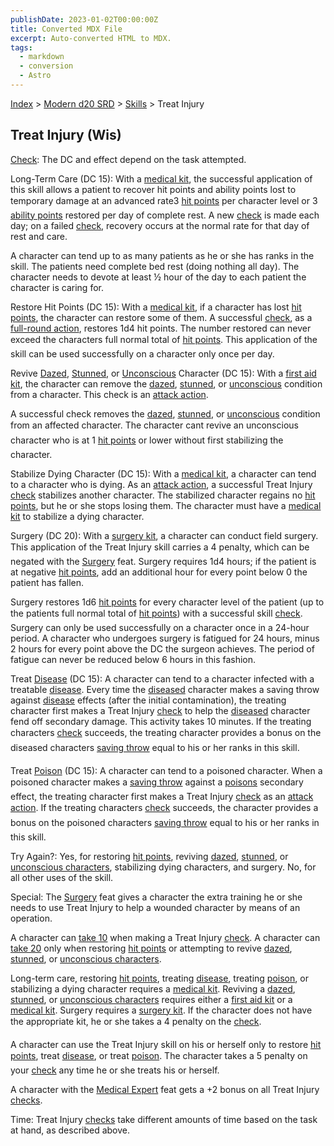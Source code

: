```yaml
---
publishDate: 2023-01-02T00:00:00Z
title: Converted MDX File
excerpt: Auto-converted HTML to MDX.
tags:
  - markdown
  - conversion
  - Astro
---
```


[Index](-index) > [Modern d20 SRD](modern-d20-srd-index) > [Skills](modern-d20-srd-skills-index) > Treat Injury

## Treat Injury (Wis)

[Check](modern-d20-srd-skills-skill-basics-php#skill-check-index): The DC and effect depend on the task attempted.

Long-Term Care (DC 15): With a [medical
kit](modern-d20-srd-equipment-professional-equipment), the successful application of this skill allows a patient to recover hit points and ability points lost to temporary damage at an advanced rate3 [hit
points](modern-d20-srd-combat-hit-points) per character level or 3 [ability
points](modern-d20-srd-basics-ability-scores) restored per day of complete rest. A new [check](modern-d20-srd-skills-skill-basics-php#skill-check-index) is made each day; on a failed [check](modern-d20-srd-skills-skill-basics-php#skill-check-index), recovery occurs at the normal rate for that day of rest and care.

A character can tend up to as many patients as he or she has ranks in the skill. The patients need complete bed rest (doing nothing all day). The character needs to devote at least ½ hour of the day to each patient the character is caring for.

Restore Hit Points (DC 15): With a [medical
kit](modern-d20-srd-equipment-professional-equipment), if a character has lost [hit
points](modern-d20-srd-combat-hit-points), the character can restore some of them. A successful [check](modern-d20-srd-skills-skill-basics-php#skill-check-index), as a [full-round
action](modern-d20-srd-combat-full-round-actions), restores 1d4 hit points. The number restored can never exceed the characters full normal total of [hit
points](modern-d20-srd-combat-hit-points). This application of the skill can be used successfully on a character only once per day.

Revive [Dazed](modern-d20-srd-conditions-index), [Stunned](modern-d20-srd-conditions-index), or [Unconscious](modern-d20-srd-conditions-index) Character (DC 15): With a [first
aid kit](modern-d20-srd-equipment-professional-equipment), the character can remove the [dazed](modern-d20-srd-conditions-index), [stunned](modern-d20-srd-conditions-index), or [unconscious](modern-d20-srd-conditions-index) condition from a character. This check is an [attack
action](modern-d20-srd-combat-attack-actions).

A successful check removes the [dazed](modern-d20-srd-conditions-index), [stunned](modern-d20-srd-conditions-index), or [unconscious](modern-d20-srd-conditions-index) condition from an affected character. The character cant revive an unconscious character who is at 1 [hit
points](modern-d20-srd-combat-hit-points) or lower without first stabilizing the character.

Stabilize Dying Character (DC 15): With a [medical
kit](modern-d20-srd-equipment-professional-equipment), a character can tend to a character who is dying. As an [attack
action](modern-d20-srd-combat-attack-actions), a successful Treat Injury [check](modern-d20-srd-skills-skill-basics-php#skill-check-index) stabilizes another character. The stabilized character regains no [hit
points](modern-d20-srd-combat-hit-points), but he or she stops losing them. The character must have a [medical
kit](modern-d20-srd-equipment-professional-equipment) to stabilize a dying character.

Surgery (DC 20): With a [surgery
kit](modern-d20-srd-equipment-professional-equipment), a character can conduct field surgery. This application of the Treat Injury skill carries a 4 penalty, which can be negated with the [Surgery](modern-d20-srd-feats-surgery) feat. Surgery requires 1d4 hours; if the patient is at negative [hit
points](modern-d20-srd-combat-hit-points), add an additional hour for every point below 0 the patient has fallen.

Surgery restores 1d6 [hit points](modern-d20-srd-combat-hit-points) for every character level of the patient (up to the patients full normal total of [hit
points](modern-d20-srd-combat-hit-points)) with a successful skill [check](modern-d20-srd-skills-skill-basics-php#skill-check-index). Surgery can only be used successfully on a character once in a 24-hour period.
A character who undergoes surgery is fatigued for 24 hours, minus 2 hours for every point above the DC the surgeon achieves. The period of fatigue can never be reduced below 6 hours in this fashion.

Treat [Disease](modern-d20-srd-environment-hazards-disease) (DC 15): A character can tend to a character infected with a treatable [disease](modern-d20-srd-environment-hazards-disease). Every time the [diseased](modern-d20-srd-environment-hazards-disease) character makes a saving throw against [disease](modern-d20-srd-environment-hazards-disease) effects (after the initial contamination), the treating character first makes a Treat Injury [check](modern-d20-srd-skills-skill-basics-php#skill-check-index) to help the [diseased](modern-d20-srd-environment-hazards-disease) character fend off secondary damage. This activity takes 10 minutes. If the treating characters [check](modern-d20-srd-skills-skill-basics-php#skill-check-index) succeeds, the treating character provides a bonus on the diseased characters [saving
throw](modern-d20-srd-basics-saving-throws) equal to his or her ranks in this skill.

Treat [Poison](modern-d20-srd-environment-hazards-poison) (DC 15): A character can tend to a poisoned character. When a poisoned character makes a [saving
throw](modern-d20-srd-basics-saving-throws) against a [poisons](modern-d20-srd-environment-hazards-poison) secondary effect, the treating character first makes a Treat Injury [check](modern-d20-srd-skills-skill-basics-php#skill-check-index) as an [attack
action](modern-d20-srd-combat-attack-actions). If the treating characters [check](modern-d20-srd-skills-skill-basics-php#skill-check-index) succeeds, the character provides a bonus on the poisoned characters [saving
throw](modern-d20-srd-basics-saving-throws) equal to his or her ranks in this skill.

Try Again?: Yes, for restoring [hit
points](modern-d20-srd-combat-hit-points), reviving [dazed](modern-d20-srd-conditions-index), [stunned](modern-d20-srd-conditions-index), or [unconscious
characters](modern-d20-srd-conditions-index), stabilizing dying characters, and surgery. No, for all other uses of the skill.

Special: The [Surgery](modern-d20-srd-feats-surgery) feat gives a character the extra training he or she needs to use Treat Injury to help a wounded character by means of an operation.

A character can [take
10](modern-d20-srd-skills-skill-basics-php#take10-index) when making a Treat Injury [check](modern-d20-srd-skills-skill-basics-php#skill-check-index). A character can [take
20](modern-d20-srd-skills-skill-basics-php#take20-index) only when restoring [hit
points](modern-d20-srd-combat-hit-points) or attempting to revive [dazed](modern-d20-srd-conditions-index), [stunned](modern-d20-srd-conditions-index),
or [unconscious
characters](modern-d20-srd-conditions-index).

Long-term care, restoring [hit
points](modern-d20-srd-combat-hit-points), treating [disease](modern-d20-srd-environment-hazards-disease), treating [poison](modern-d20-srd-environment-hazards-poison), or stabilizing a dying character requires a [medical
kit](modern-d20-srd-equipment-professional-equipment). Reviving a [dazed](modern-d20-srd-conditions-index), [stunned](modern-d20-srd-conditions-index),
or [unconscious
characters](modern-d20-srd-conditions-index) requires either a [first
aid kit](modern-d20-srd-equipment-professional-equipment) or a [medical
kit](modern-d20-srd-equipment-professional-equipment). Surgery requires a [surgery
kit](modern-d20-srd-equipment-professional-equipment). If the character does not have the appropriate kit, he or she takes a 4 penalty on the [check](modern-d20-srd-skills-skill-basics-php#skill-check-index).

A character can use the Treat Injury skill on his or herself only to restore [hit
points](modern-d20-srd-combat-hit-points), treat [disease](modern-d20-srd-environment-hazards-disease), or treat [poison](modern-d20-srd-environment-hazards-poison). The character takes a 5 penalty on your [check](modern-d20-srd-skills-skill-basics-php#skill-check-index) any time he or she treats his or herself.

A character with the [Medical
Expert](modern-d20-srd-feats-medical-expert) feat gets a +2 bonus on all Treat Injury [checks](modern-d20-srd-skills-skill-basics-php#skill-check-index).

Time: Treat Injury [checks](modern-d20-srd-skills-skill-basics-php#skill-check-index) take different amounts of time based on the task at hand, as described above.
